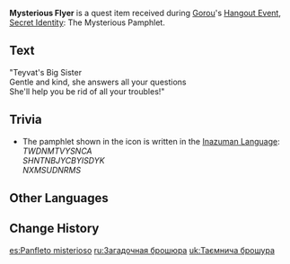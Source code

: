 {{Item Infobox
|id           = 101606
|image        = Item Mysterious Flyer.png
|type         = Quest Items
|description  = A pamphlet you obtained from the Ms. Hina Fan Club. You've got to say that the design looks kind of familiar...
|source1      = Obtained in [[Secret Identity]]: The Mysterious Pamphlet
|source2      = 
|source3      = 
|source4      = 
|source5      = 
}}
'''Mysterious Flyer''' is a quest item received during [[Gorou]]'s [[Hangout Event]], [[Secret Identity]]: The Mysterious Pamphlet.

==Text==
"Teyvat's Big Sister<br />Gentle and kind, she answers all your questions<br />She'll help you be rid of all your troubles!"

==Trivia==
* The pamphlet shown in the icon is written in the [[Inazuman Language]]:<br />''TWDNMTVYSNCA''<br />''SHN{{tt|$|Genshin Impact Wiki notation for this symbol, see Inazuman Language}}TNBJYCBYISDYK''<br />''NXMSUDNRMS''

==Other Languages==
{{Other Languages
|en      = Mysterious Flyer
|zhs     = 谜之传单
|zhs_rm  = Mí zhī Chuándān
|zht     = 謎之傳單
|zht_rm  = Mí zhī Chuándān
|zh_tl   = Flyer of Puzzles
|ja      = 謎のチラシ
|ja_rm   = Nazo no Chirashi
|ja_tl   = Mysterious Flyer
|ko      = 수수께끼의 전단지
|ko_rm   = Susukkekki-ui Jeondanji
|ko_tl   = Mysterious Flyer
|es      = Panfleto misterioso
|es_tl   = Mysterious Flyer
|fr      = Dépliant mystérieux
|fr_tl   = Mysterious Flyer
|ru      = Загадочная брошюра
|ru_tl   = Mysterious Brochure
|th      = ใบปลิวลึกลับ
|th_rm   = 
|th_tl   = 
|vi      = Truyền Đơn Huyền Bí
|vi_tl   = 
|de      = Geheimnisvolles Flugblatt
|de_tl   = Mysterious Flyer
|id      = Pamflet Misterius
|id_tl   = Mysterious Pamphlet
|pt      = Panfleto Misterioso
|pt_tl   = 
|tr      = Gizemli Broşür
|tr_tl   = 
|it      = Volantino misterioso
|it_tl   = Mysterious Flyer
}}

==Change History==
{{Change History|2.3}}

[[es:Panfleto misterioso]]
[[ru:Загадочная брошюра]]
[[uk:Таємнича брошура]]